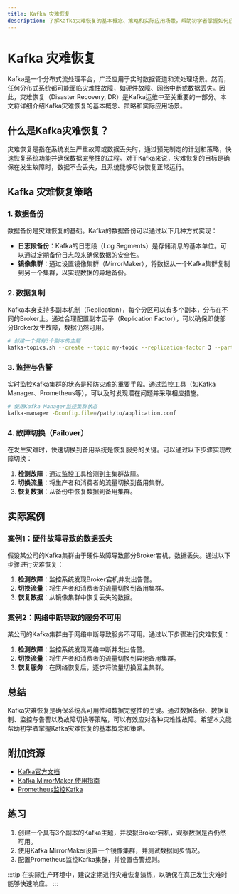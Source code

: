 ```yaml
---
title: Kafka 灾难恢复
description: 了解Kafka灾难恢复的基本概念、策略和实际应用场景，帮助初学者掌握如何应对Kafka集群中的数据丢失或故障。
---
```


# Kafka 灾难恢复

Kafka是一个分布式流处理平台，广泛应用于实时数据管道和流处理场景。然而，任何分布式系统都可能面临灾难性故障，如硬件故障、网络中断或数据丢失。因此，灾难恢复（Disaster Recovery, DR）是Kafka运维中至关重要的一部分。本文将详细介绍Kafka灾难恢复的基本概念、策略和实际应用场景。

## 什么是Kafka灾难恢复？

灾难恢复是指在系统发生严重故障或数据丢失时，通过预先制定的计划和策略，快速恢复系统功能并确保数据完整性的过程。对于Kafka来说，灾难恢复的目标是确保在发生故障时，数据不会丢失，且系统能够尽快恢复正常运行。

## Kafka 灾难恢复策略

### 1. 数据备份

数据备份是灾难恢复的基础。Kafka的数据备份可以通过以下几种方式实现：

- **日志段备份**：Kafka的日志段（Log Segments）是存储消息的基本单位。可以通过定期备份日志段来确保数据的安全性。
- **镜像集群**：通过设置镜像集群（MirrorMaker），将数据从一个Kafka集群复制到另一个集群，以实现数据的异地备份。

### 2. 数据复制

Kafka本身支持多副本机制（Replication），每个分区可以有多个副本，分布在不同的Broker上。通过合理配置副本因子（Replication Factor），可以确保即使部分Broker发生故障，数据仍然可用。

```bash
# 创建一个具有3个副本的主题
kafka-topics.sh --create --topic my-topic --replication-factor 3 --partitions 3 --bootstrap-server localhost:9092
```

### 3. 监控与告警

实时监控Kafka集群的状态是预防灾难的重要手段。通过监控工具（如Kafka Manager、Prometheus等），可以及时发现潜在问题并采取相应措施。

```bash
# 使用Kafka Manager监控集群状态
kafka-manager -Dconfig.file=/path/to/application.conf
```

### 4. 故障切换（Failover）

在发生灾难时，快速切换到备用系统是恢复服务的关键。可以通过以下步骤实现故障切换：

1. **检测故障**：通过监控工具检测到主集群故障。
2. **切换流量**：将生产者和消费者的流量切换到备用集群。
3. **恢复数据**：从备份中恢复数据到备用集群。

## 实际案例

### 案例1：硬件故障导致的数据丢失

假设某公司的Kafka集群由于硬件故障导致部分Broker宕机，数据丢失。通过以下步骤进行灾难恢复：

1. **检测故障**：监控系统发现Broker宕机并发出告警。
2. **切换流量**：将生产者和消费者的流量切换到备用集群。
3. **恢复数据**：从镜像集群中恢复丢失的数据。

### 案例2：网络中断导致的服务不可用

某公司的Kafka集群由于网络中断导致服务不可用。通过以下步骤进行灾难恢复：

1. **检测故障**：监控系统发现网络中断并发出告警。
2. **切换流量**：将生产者和消费者的流量切换到异地备用集群。
3. **恢复服务**：在网络恢复后，逐步将流量切换回主集群。

## 总结

Kafka灾难恢复是确保系统高可用性和数据完整性的关键。通过数据备份、数据复制、监控与告警以及故障切换等策略，可以有效应对各种灾难性故障。希望本文能帮助初学者掌握Kafka灾难恢复的基本概念和策略。

## 附加资源

- [Kafka官方文档](https://kafka.apache.org/documentation/)
- [Kafka MirrorMaker 使用指南](https://kafka.apache.org/documentation/#mirrormaker)
- [Prometheus监控Kafka](https://prometheus.io/docs/guides/kafka/)

## 练习

1. 创建一个具有3个副本的Kafka主题，并模拟Broker宕机，观察数据是否仍然可用。
2. 使用Kafka MirrorMaker设置一个镜像集群，并测试数据同步情况。
3. 配置Prometheus监控Kafka集群，并设置告警规则。

:::tip
在实际生产环境中，建议定期进行灾难恢复演练，以确保在真正发生灾难时能够快速响应。
:::